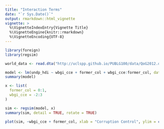 ```yaml
---
title: "Interaction Terms"
date: "`r Sys.Date()`"
output: rmarkdown::html_vignette
vignette: >
  %\VignetteIndexEntry{Vignette Title}
  %\VignetteEngine{knitr::rmarkdown}
  %\VignetteEncoding{UTF-8}
---
```


```r
library(foreign)
library(regsim)

world_data <- read.dta("http://uclspp.github.io/PUBLG100/data/QoG2012.dta")
```

```r
model <- lm(undp_hdi ~ wbgi_cce + former_col + wbgi_cce:former_col, data = world_data)
summary(model)
```

```r
x <- list(
  former_col = 0:1,
  wbgi_cce = -2:3
)

sim <- regsim(model, x)
summary(sim, detail = TRUE, rotate = TRUE)
```

```r
plot(sim, ~wbgi_cce + former_col, xlab = "Corruption Control", ylim = c(0.35, 1.15), bty = "n")
```

